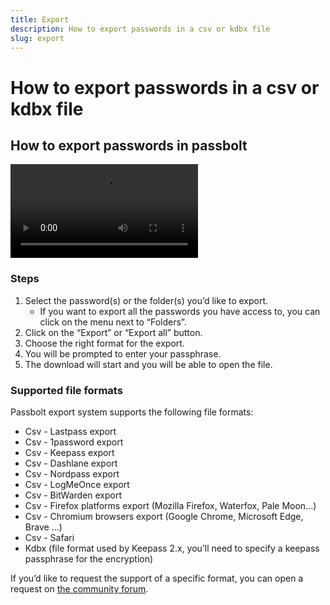 ```yaml
---
title: Export
description: How to export passwords in a csv or kdbx file
slug: export
---
```



# How to export passwords in a csv or kdbx file

## How to export passwords in passbolt

<Video
  src="/docs/video/export-video-example.mp4"
  title="Passbolt GUI - Export passwords"
  caption="fig. Passbolt GUI - Export passwords"
/>

### Steps

1. Select the password(s) or the folder(s) you’d like to export.
    - If you want to export all the passwords you have access to, you can click on the menu next to “Folders”.
2. Click on the “Export” or “Export all” button.
3. Choose the right format for the export.
4. You will be prompted to enter your passphrase.
5. The download will start and you will be able to open the file.

### Supported file formats

Passbolt export system supports the following file formats:

- Csv - Lastpass export
- Csv - 1password export
- Csv - Keepass export
- Csv - Dashlane export
- Csv - Nordpass export
- Csv - LogMeOnce export
- Csv - BitWarden export
- Csv - Firefox platforms export (Mozilla Firefox, Waterfox, Pale Moon…)
- Csv - Chromium browsers export (Google Chrome, Microsoft Edge, Brave …)
- Csv - Safari
- Kdbx (file format used by Keepass 2.x, you’ll need to specify a keepass passphrase for the encryption)

If you’d like to request the support of a specific format, you can open a request on [the community forum](https://community.passbolt.com/c/backlog).